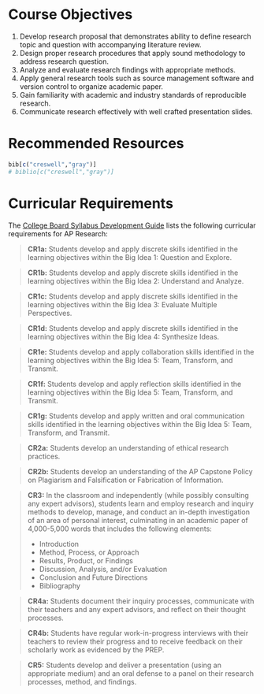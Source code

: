 # Course Objectives

1. Develop research proposal that demonstrates ability to define research topic and question with accompanying literature review.
2. Design proper research procedures that apply sound methodology to address research question.
3. Analyze and evaluate research findings with appropriate methods.
4. Apply general research tools such as source management software and version control to organize academic paper.
5. Gain familiarity with academic and industry standards of reproducible research.
6. Communicate research effectively with well crafted presentation slides.

# Recommended Resources
```r
bib[c("creswell","gray")]
# biblio[c("creswell","gray")]
``` 

# Curricular Requirements

The [College Board Syllabus Development Guide](https://secure-media.collegeboard.org/digitalServices/pdf/ap/ap-course-audit/ap-research-syllabus-development-guide.pdf) lists the following curricular requirements for AP Research:

> **CR1a:** Students develop and apply discrete skills identified in the learning objectives within the Big Idea 1: Question and Explore.

>  **CR1b:** Students develop and apply discrete skills identified in the learning objectives within the Big Idea 2: Understand and Analyze. 

>  **CR1c:** Students develop and apply discrete skills identified in the learning objectives within the Big Idea 3: Evaluate Multiple Perspectives.

>  **CR1d:** Students develop and apply discrete skills identified in the learning objectives within the Big Idea 4: Synthesize Ideas.

>  **CR1e:** Students develop and apply collaboration skills identified in the learning objectives within the Big Idea 5: Team, Transform, and Transmit.

>  **CR1f:** Students develop and apply reflection skills identified in the learning objectives within the Big Idea 5: Team, Transform, and Transmit.

>  **CR1g:** Students develop and apply written and oral communication skills identified in the learning objectives within the Big Idea 5: Team, Transform, and Transmit.

>  **CR2a:** Students develop an understanding of ethical research practices.

>  **CR2b:** Students develop an understanding of the AP Capstone Policy on Plagiarism and Falsification or Fabrication of Information.

>  **CR3:** In the classroom and independently (while possibly consulting any expert advisors), students learn and employ research and inquiry methods to develop, manage, and conduct an in-depth investigation of an area of personal interest, culminating in an academic paper of 4,000-5,000 words that includes the following elements:
>
>  * Introduction
>  * Method, Process, or Approach
>  * Results, Product, or Findings
>  * Discussion, Analysis, and/or Evaluation
>  * Conclusion and Future Directions
>  * Bibliography
  
>  **CR4a:** Students document their inquiry processes, communicate with their teachers and any expert advisors, and reflect on their thought processes.

>  **CR4b:** Students have regular work-in-progress interviews with their teachers to review their progress and to receive feedback on their scholarly work as evidenced by the PREP.

>  **CR5:** Students develop and deliver a presentation (using an appropriate medium) and an oral defense to a panel on their research processes, method, and findings.

<!-- Testing testing. \index{CR5} -->
